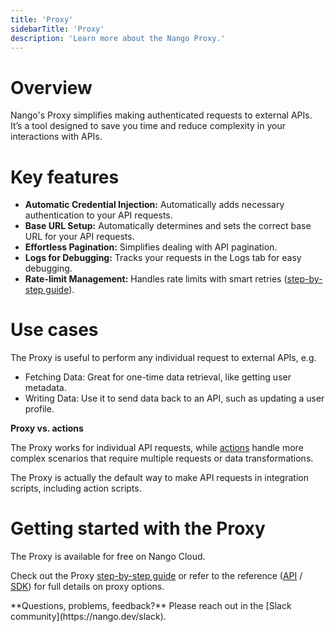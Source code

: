 ```yaml
---
title: 'Proxy'
sidebarTitle: 'Proxy'
description: 'Learn more about the Nango Proxy.'
---
```


# Overview

Nango's Proxy simplifies making authenticated requests to external APIs. It’s a tool designed to save you time and reduce complexity in your interactions with APIs.

# Key features

- **Automatic Credential Injection:** Automatically adds necessary authentication to your API requests.
- **Base URL Setup:** Automatically determines and sets the correct base URL for your API requests.
- **Effortless Pagination:** Simplifies dealing with API pagination.
- **Logs for Debugging:** Tracks your requests in the Logs tab for easy debugging.
- **Rate-limit Management:** Handles rate limits with smart retries ([step-by-step guide](/guides/customize/handle-rate-limits)).

# Use cases

The Proxy is useful to perform any individual request to external APIs, e.g.

- Fetching Data: Great for one-time data retrieval, like getting user metadata.
- Writing Data: Use it to send data back to an API, such as updating a user profile.

**Proxy vs. actions**

The Proxy works for individual API requests, while [actions](/understand/concepts/actions) handle more complex scenarios that require multiple requests or data transformations.

<Tip>
The Proxy is actually the default way to make API requests in integration scripts, including action scripts.
</Tip>

# Getting started with the Proxy

<Tip>
The Proxy is available for free on Nango Cloud.
</Tip>

Check out the Proxy [step-by-step guide](/guides/proxy-requests-to-an-api) or refer to the reference ([API](/reference/api/proxy/get) / [SDK](/reference/sdks/node#proxy)) for full details on proxy options.

<Tip>
**Questions, problems, feedback?** Please reach out in the [Slack community](https://nango.dev/slack).
</Tip>
